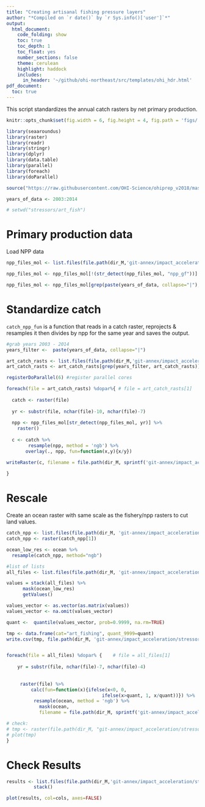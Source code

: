 ```yaml
---
title: "Creating artisanal fishing pressure layers"
author: "*Compiled on `r date()` by `r Sys.info()['user']`*"
output: 
  html_document:
    code_folding: show
    toc: true
    toc_depth: 1
    toc_float: yes
    number_sections: false
    theme: cerulean
    highlight: haddock
    includes: 
      in_header: '~/github/ohi-northeast/src/templates/ohi_hdr.html'
pdf_document:
  toc: true
---
```


This script standardizes the annual catch rasters by net primary production.

```r

knitr::opts_chunk$set(fig.width = 6, fig.height = 4, fig.path = 'figs/',message = FALSE, warning = FALSE)

library(seaaroundus)
library(raster)
library(readr)
library(stringr)
library(dplyr)
library(data.table)
library(parallel)
library(foreach)
library(doParallel)

source("https://raw.githubusercontent.com/OHI-Science/ohiprep_v2018/master/src/R/spatial_common.R")

years_of_data <- 2003:2014

# setwd("stressors/art_fish")

```


# Primary production data

Load NPP data

```r

npp_files_mol <- list.files(file.path(dir_M,'git-annex/impact_acceleration/stressors/comm_fish/int/npp_annual'), full.names=TRUE, pattern = "gf")

npp_files_mol <- npp_files_mol[!(str_detect(npp_files_mol, "npp_gf"))]

npp_files_mol <- npp_files_mol[grep(paste(years_of_data, collapse="|"), npp_files_mol)]
```

# Standardize catch

`catch_npp_fun` is a function that reads in a catch raster, reprojects & resamples it then divides by npp for the same year and saves the output.

```r

#grab years 2003 - 2014
years_filter <-  paste(years_of_data, collapse="|")

art_catch_rasts <- list.files(file.path(dir_M,'git-annex/impact_acceleration/stressors/art_fish/int/catch_annual_rasters'), full.names=TRUE, pattern = "gf")
art_catch_rasts <- art_catch_rasts[grep(years_filter, art_catch_rasts)]

registerDoParallel(6) #register parallel cores

foreach(file = art_catch_rasts) %dopar%{ # file = art_catch_rasts[1]
  
  catch <- raster(file)
  
  yr <- substr(file, nchar(file)-10, nchar(file)-7)
  
  npp <- npp_files_mol[str_detect(npp_files_mol, yr)] %>% 
    raster()
  
  c <- catch %>%
        resample(npp, method = 'ngb') %>%
       overlay(., npp, fun=function(x,y){x/y})

writeRaster(c, filename = file.path(dir_M, sprintf('git-annex/impact_acceleration/stressors/art_fish/int/catch_annual_npp_rasters/art_fish_%s.tif', yr)), overwrite=TRUE) 
   
}

```


# Rescale

Create an ocean raster with same scale as the fishery/npp rasters to cut land values.
```r

catch_npp <- list.files(file.path(dir_M, 'git-annex/impact_acceleration/stressors/art_fish/int/catch_annual_npp_rasters'), full.names = TRUE)
catch_npp <- raster(catch_npp[1])

ocean_low_res <- ocean %>%
  resample(catch_npp, method="ngb")

```


```r

#list of lists
all_files <- list.files(file.path(dir_M, 'git-annex/impact_acceleration/stressors/art_fish/int/catch_annual_npp_rasters'), full.names=TRUE)

values = stack(all_files) %>%
      mask(ocean_low_res)
      getValues()

values_vector <- as.vector(as.matrix(values))
values_vector <- na.omit(values_vector)

quant <-  quantile(values_vector, prob=0.9999, na.rm=TRUE)

tmp <- data.frame(cat="art_fishing", quant_9999=quant)
write.csv(tmp, file.path(dir_M, 'git-annex/impact_acceleration/stressors/art_fish/int/quantile_9999.csv'))


foreach(file = all_files) %dopar% {    # file = all_files[1]
  
    yr = substr(file, nchar(file)-7, nchar(file)-4)
    
    
     raster(file) %>%
         calc(fun=function(x){ifelse(x<0, 0,
                                   ifelse(x>quant, 1, x/quant))}) %>%
          resample(ocean, method = 'ngb') %>%
            mask(ocean,
            filename = file.path(dir_M, sprintf('git-annex/impact_acceleration/stressors/art_fish/final/art_fish_%s_rescaled_mol.tif', yr)),                       overwrite=TRUE)  

# check:
# tmp <- raster(file.path(dir_M, "git-annex/impact_acceleration/stressors/art_fish/final/art_fish_2003_rescaled_mol.tif"))
# plot(tmp)
}

```

# Check Results

```r

results <- list.files(file.path(dir_M,'git-annex/impact_acceleration/stressors/art_fish/final'), full.names = TRUE) %>%
          stack()

plot(results, col=cols, axes=FALSE)

```